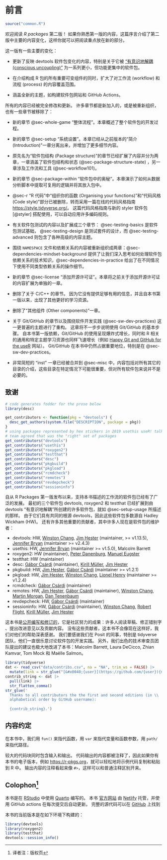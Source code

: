 # 前言 {#sec-preface .unnumbered}

```r
source("common.R")
```

欢迎阅读 *R packages* 第二版！
如果你熟悉第一版的内容，这篇序言介绍了第二版中主要的内容变化，这样你就可以把阅读重点放在新的部分。

这一版有一些主要的变化：

-   更新了反映 devtools 软件包变化的内容，特别是关于它被 ["有意识地解耦 (conscious uncoupling)"](https://www.tidyverse.org/articles/2018/10/devtools-2-0-0/#conscious-uncoupling) 为一系列更小，但功能更集中的软件包。

-   在介绍构成 R 包的所有重要可变组件的同时，扩大了对工作流 (workflow) 和流程 (process) 的内容覆盖范围。

-   涵盖全新的主题，如构建软件包网站和 GitHub Actions。

所有的内容已经被完全修改和更新。
许多章节都是新加入的，或是被重新组织，也有一些章节被移除了：

-   新的章节 @sec-whole-game “整体流程”。本章概述了整个软件包的开发过程。

-   新的章节 @sec-setup “系统设置”。本章已经从之前版本的“简介 (Introduction)”一章分离出来，并增加了更多细节内容。

-   原先名为“软件包结构 (Package structure)”的章节已经扩展了内容并分为两章，一章涵盖了软件包结构和状态 (@sec-package-structure-state) ，另一章涉及工作流和工具 (@sec-workflow101)。

-   新的章节 @sec-package-within “软件包中的奥秘”。本章演示了如何从数据分析脚本中提取可复用的逻辑并将其放入包中。

-   @sec-r “R 代码”中“组织你的函数 (Organising your functions)”和“代码风格 (Code style)”部分已被删除，转而采用一篇在线的代码风格指南 <https://style.tidyverse.org/>。
    这篇代码风格指南与新的 styler 软件包[@styler] 搭配使用，可以自动应用许多编码规则。

-   有关软件包测试的内容以及扩展成三个章节： @sec-testing-basics 是软件包测试基础， @sec-testing-design 是测试套件的设计，而 @sec-testing-advanced 则包含了各种高级的内容主题。

-   围绕 `NAMESPACE` 文件和依赖关系的内容被重新组织成两章：@sec-dependencies-mindset-background 提供了让我们深入思考如何处理软件包依赖关系的技术知识，@sec-dependencies-in-practice 给出了在不同情况下使用不同类型依赖关系的操作细节。

-   新的章节 @sec-license “添加开源许可证”。本章将之前关于添加开源许可证的内容扩展为单独的一章。

-   删除了关于 C/C++ 的章节。
    因为它没有提供足够有用的信息，并且自本书第一版以来，出现了其他更好的学习资源。

-   删除了“其他组件 (Other components)”一章。

-   关于 Git/GitHub 的章节以及围绕软件开发实践 (@sec-sw-dev-practices) 这一更普遍的主题进行了重构。
    这章将不一步步说明使用 Git/GitHub 的基本步骤。
    自本书第一版依赖，Git/GitHub 的使用呈现爆炸式增长，同时和 R 相关的通用和特定主题学习资源也同样飞速增长（例如 [Happy Git and GitHub for the useR](https://happygitwithr.com/index.html) 网站）。
    Git/GitHub 在本书中仍然占据重要地位，特别是在 @sec-sw-dev-practices。

-   非常简短的 "inst" 一章已经被合并到 @sec-misc 中，内容包括对所有其它的目录的介绍，这些目录在特定情况下可能很重要，但对所有软件包来说并不是必要的。

## 致谢

```r
# code generates fodder for the prose below
library(desc)

get_contributors <- function(pkg = "devtools") {
  desc_get_authors(system.file("DESCRIPTION", package = pkg))
}
# using packages represented by hex stickers in 2019 usethis useR! talk
# team agreed that was the "right" set of packages
get_contributors("devtools")
get_contributors("usethis")
get_contributors("roxygen2")
get_contributors("testthat")
get_contributors("desc")
get_contributors("pkgbuild")
get_contributors("pkgload")
get_contributors("rcmdcheck")
get_contributors("remotes")
get_contributors("revdepcheck")
get_contributors("sessioninfo")
```

自从 R Packages 第一版发布以来，支持本书描述的工作流的软件包已经有了广泛的发展。
最初的三个软件包 devtools, roxygen2 和 testthat 已经扩展到由 devtools “有意识地解耦”所创建的许多软件包，就如 @sec-setup-usage 所描述的那样。
由于它们具有共同的根源 devtools，因此这些软件包多数源自 Hadley Wickham (HW)。
还有许多其他重要的贡献者，其中许多人现在是软件包的维护者：

-   devtools: HW, [Winston Chang](https://github.com/wch), [Jim Hester](https://github.com/jimhester) (maintainer, \>= v1.13.5), [Jennifer Bryan](https://github.com/jennybc) (maintainer \>= v2.4.3)
-   usethis: HW, [Jennifer Bryan](https://github.com/jennybc) (maintainer \>= v1.5.0), Malcolm Barrett
-   roxygen2: HW (maintainer), [Peter Danenburg](https://github.com/klutometis), [Manuel Eugster](https://github.com/mjaeugster)
-   testthat: HW (maintainer)
-   desc: [Gábor Csárdi](https://github.com/gaborcsardi) (maintainer), [Kirill Müller](https://github.com/krlmlr), [Jim Hester](https://github.com/jimhester)
-   pkgbuild: HW, [Jim Hester](https://github.com/jimhester), [Gábor Csárdi](https://github.com/gaborcsardi) (maintainer \>= v1.2.1)
-   pkgload: HW, [Jim Hester](https://github.com/jimhester), [Winston Chang](https://github.com/wch), [Lionel Henry](https://github.com/lionel-) (maintainer \>= v1.2.4)
-   rcmdcheck: [Gábor Csárdi](https://github.com/gaborcsardi) (maintainer)
-   remotes: HW, [Jim Hester](https://github.com/jimhester), [Gábor Csárdi](https://github.com/gaborcsardi) (maintainer), [Winston Chang](https://github.com/wch), [Martin Morgan](https://github.com/mtmorgan), [Dan Tenenbaum](https://github.com/dtenenba)
-   revdepcheck: HW, [Gábor Csárdi](https://github.com/gaborcsardi) (maintainer)
-   sessioninfo: HW, [Gábor Csárdi](https://github.com/gaborcsardi) (maintainer), [Winston Chang](https://github.com/wch), [Robert Flight](https://github.com/rmflight), [Kirill Müller](https://github.com/krlmlr), [Jim Hester](https://github.com/jimhester)

这本书是[公开编写和修订的](https://github.com/hadley/r-pkgs/)，它是社区努力的成果：许多人阅读草稿、修正错别字
、提出改进意见以及贡献内容。
没有这些贡献者，这本书不会像现在这样好，我们对他们的帮助深表感谢。
我们要感谢我们在 Posit 的同事，特别是 tidyverse 团队，他们一直很乐意讨论软件包的开发实践。
另外，我们出色的技术审查员团队提出的建议也极大地改进了本书：Malcolm Barrett, Laura DeCicco, Zhian Kamvar, Tom Mock 和 Maëlle Salmon。

```r
library(tidyverse)  
dat <- read_csv("data/contribs.csv", na = "NA", trim_ws = FALSE) |> 
  mutate(link = str_glue("[&#x0040;{user}](https://github.com/{user}){maybe_name}"))
contrib_string <- dat |> 
  pull(link) |> 
  str_flatten_comma()
str_glue('
  Thanks to all contributors the the first and second editions (in \\
  alphabetical order by GitHub username): 
  
  {contrib_string}.')
```

## 内容约定

在本书中，我们用 `fun()` 来指代函数，用 `var` 来指代变量和函数参数，用 `path/` 来指代路径。

较大的代码块同时包含输入和输出。
代码输出的内容都被注释了，因此如果你有本书的电子版本，例如 <https://r-pkgs.org>，就可以轻松地将示例代码复制和粘贴到 R 中。
输出内容的注释看起来像 `#>`，这样可以和普通注释区别开来。

## Colophon^[译者注：版权页]

本书是在 [RStudio](https://www.rstudio.com/products/rstudio/) 中使用 [Quarto](https://quarto.org) 编写的。
本书 [官方网站](https://r-pkgs.org) 由 [Netlify](https://www.netlify.com) 托管，并使用 GitHub actions 在每次提交后自动更新。
完整的源代码可以在 [GitHub](https://github.com/hadley/r-pkgs) 上找到

本书的当前版本是在如下环境下构建的：

```r
library(devtools)
library(roxygen2)
library(testthat)
devtools::session_info()
```
